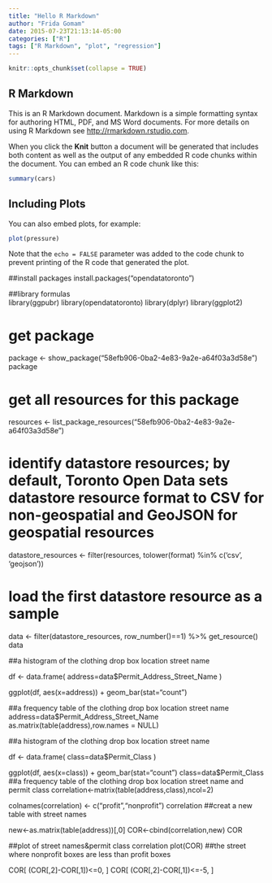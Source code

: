 ```yaml
---
title: "Hello R Markdown"
author: "Frida Gomam"
date: 2015-07-23T21:13:14-05:00
categories: ["R"]
tags: ["R Markdown", "plot", "regression"]
---
```


```r
knitr::opts_chunk$set(collapse = TRUE)
```

## R Markdown

This is an R Markdown document. Markdown is a simple formatting syntax for authoring HTML, PDF, and MS Word documents. For more details on using R Markdown see <http://rmarkdown.rstudio.com>.

When you click the **Knit** button a document will be generated that includes both content as well as the output of any embedded R code chunks within the document. You can embed an R code chunk like this:

```r
summary(cars)
```

## Including Plots

You can also embed plots, for example:

```r
plot(pressure)
```

Note that the `echo = FALSE` parameter was added to the code chunk to prevent printing of the R code that generated the plot.


##install packages
install.packages("opendatatoronto")


##library formulas	
library(ggpubr)	
library(opendatatoronto)
library(dplyr)
library(ggplot2)
 
# get package
package <- show_package("58efb906-0ba2-4e83-9a2e-a64f03a3d58e")
package
 
# get all resources for this package
resources <- list_package_resources("58efb906-0ba2-4e83-9a2e-a64f03a3d58e")
 
# identify datastore resources; by default, Toronto Open Data sets datastore resource format to CSV for non-geospatial and GeoJSON for geospatial resources
datastore_resources <- filter(resources, tolower(format) %in% c('csv', 'geojson'))
 
# load the first datastore resource as a sample
data <- filter(datastore_resources, row_number()==1) %>% get_resource()
data

##a histogram of the clothing drop box location street name

df <- data.frame(
  address=data$Permit_Address_Street_Name
  )

ggplot(df, aes(x=address)) + geom_bar(stat="count")



##a frequency table of the clothing drop box location street name
address=data$Permit_Address_Street_Name
as.matrix(table(address),row.names = NULL)

##a histogram of the clothing drop box location street name

df <- data.frame(
  class=data$Permit_Class
  )

ggplot(df, aes(x=class)) + geom_bar(stat="count")
class=data$Permit_Class
##a frequency table of the clothing drop box location street name and permit class
correlation<-matrix(table(address,class),ncol=2)

colnames(correlation)  <- c("profit","nonprofit")
correlation
##creat a new table with street names

new<-as.matrix(table(address))[,0]
COR<-cbind(correlation,new)
COR

##plot of street names&permit class correlation
plot(COR)
##the street where nonprofit boxes are less than profit boxes

 COR[ (COR[,2]-COR[,1])<=0, ]
 COR[ (COR[,2]-COR[,1])<=-5, ]